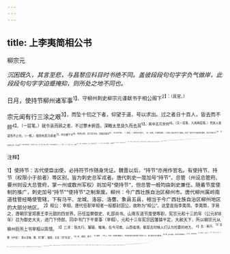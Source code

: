 ```yaml
---
---
---
```

title: 上李夷简相公书
---



柳宗元

*沉困既久，其言至悲，与昌黎应科目时书绝不同。盖彼段段句句字字负气做岸，此段段句句字字迫蹙掩抑，则所处之地不同也。*

日月，使持节柳州诸军事<sup>1】、守柳州刺史柳宗元谨献书于相公阁下<sup>2】：（具官。）

宗元闻有行三涂之艰<sup>3】，而坠十仞之下者，仰望于道，号以求出。过之者日十百人，皆去而不顾<sup>4】。（一层笔。）就令哀而顾之者，不过攀木俯首，深矉太息良久而去耳<sup>5】，其卒无可奈何<sup>6】。（又一层笔，凡用两层笔。）然其人犹望而不止也。（一顿。）俄而有若乌获者<sup>7】，持长绠千寻<sup>8】，徐而过焉。其力足为也，其器足施也<sup>9】，号之而不顾，（一层笔。）顾而曰不能力，（又一层笔。又用两层笔。）则其人知必死于大壑矣。何也？是时不可遇而幸遇焉，而又不逮乎己<sup>10】，然后知命之穷、势之极<sup>11】，其卒呼愤自毙，不复望于上矣。（又一顿。始入下意。）
宋元曩者齿少（一。）心锐，（二。）径行（三。）高步<sup>12】，（四。）不知道之艰，（五。）以陷乎大厄<sup>13】，（二十二字句。自诉，甚明甚详。）穷踬殒坠<sup>14】，废为孤囚。日号而望者十四年矣<sup>15】，（号望。）其不顾而去，与顾而深矉者，俱不乏焉。（不顾而去者、顾而深矉者。）然犹仰首伸吭，张目而视，曰庶几乎其有异俗之心<sup>16】，非常之力<sup>17】，当路而垂仁者邪<sup>18】？（犹望不止。下始入李。）今阁下以仁义正直，入居相位，宗元实窃拊心自庆<sup>19】，以为获其所望，故敢致其词，以声其哀<sup>20】。（正求一通。）若又舍而不顾，则知沉埋踣毙<sup>20】，无复振矣，伏惟动心焉。（反求一通。）
宗元得罪之由，致谤之自，以阁下之明，其知之久矣。繁言蔓词，只
益为黩<sup>2】。（又自明，又不自明。并不自明，却已自明。妙笔，高笔！）伏惟念坠者之至穷2，锡乌获之余力，舒千寻之绠，垂千仞之艰，致其不可遇之遇，以卒成其幸。庶号而望者得毕其诚，无使呼愤自毙，没有馀恨<sup>2】，则士之死于门下者，宜无先焉。（看他拉拉杂杂，将“坠者”字、“乌获”字、“千寻之绠”字、“千仞之艰”字、“不可遇”字、“幸遇”字、“号”字、“呼愤自毙”字，如桃花红雨，一齐乱落，便成绝妙收煞。）生之通塞，决在此举，无任战汗陨越之至<sup>5】。不宣<sup>2】。
宗元惶恐再拜。

<sup>注释】

<sup>1】使持节：古代使臣出使，必持符节作随身凭证。魏晋以后，“持节”亦用作官名。有使持节、持节（权限小于前者）等区别，皆为刺史总军戎者。唐代刺史一度加号“持节”，总管（州设总管府、要州则设大总管府，掌一州或数州军权）则加号“使持节”，但总管一般均由刺史兼任。随着节度使制的推广，刺史加号“持节”“使持节”之制渐废。柳州：今广西壮族自治区柳州市。唐代柳州属岭南道桂管经略使管辖，下有马平、龙城、洛容、洛曹、象县五县，相当于今广西壮族自治区柳州地区的大部分地区。
<sup>2】相公：宰相，唐代任职宰相者一般都封国公，故称为“相公”。这里是指李夷简。李夷筒，字易之，唐朝宗室郑惠王李元懿的四世界。历任监察御史、礼部尚书、山南东道节度使等职，宪宗元和十三的年（公元818年）召为御史大夫，进门下侍郎、同中书门下平章事（宰相）。元和十三年宪宗因藩镇平定，大赦天下，所以柳宗元从柳州贬所上书宰相以陈情。
<sup>3】三涂：指太行、辗辕、增渑，在今河南、山西省境，都是古时候人们认为险要的地方。
<sup>4】去：离开。
<sup>5】深矉（pín贫）：眉头深皱。矉，同“颦”，皱眉。太息：同“叹息”。
<sup>6】卒：最终，终于。
<sup>7】俄面：一会儿。乌获：战国时秦国人，传说他是位能举重千钧的力士，曾为秦武王所重用。
<sup>8】绠（gěng耿）；汲井水用的绳子。
<sup>9】器：这里指长绠。
<sup>10】不逮乎已：不及于己。
<sup>11】势：形势。极：同“亟”，急。
<sup>12】曩（nǎng）者：昔日，从前。齿少：年少。锐：迅速，疾，引申为耿直。径行：直行。高步；不奔走于权贵之门。
<sup>13】大厄；大灾难，困境。
<sup>14】穷踬（zhì治）：困顿挫折。踬，跌倒。殒坠：坠落。
<sup>15】十四年：唐顺宗李诵退位以后，新即位的宪宗（李纯）等即开始了对王叔文集团的革新派人士进行种种迫害。永贞元年（公元805年）九月，柳宗元被贬去邵州（今湖南邵阳市），途中又加贬，改去永州（今湖南零陵县）。柳宗元在永州十年，元和十年（公元815年）虽曾一度被召回京城长安，但一个多月后，又被贬去柳州，至上书李夷筒时，已是被贬斥在外十四个春秋了。
<sup>16】庶几：也许能有，表示希望。异俗；不同凡俗。
<sup>17】非常之力：指官位很高的人所拥有的权力。
<sup>18】当路：当权，当政。垂仁：垂，垂布，施舍。仁，仁爱。
<sup>19】拊心：内心宽慰、欣喜。拊，同“抚”。
<sup>20】声：表达。
<sup>21】踣（bó勃）：僵仆。
<sup>22】黩：轻慢不敬。
<sup>23】至穷：困窘到了极点。
<sup>24】锡：同“赐”。
<sup>25】没：同“殁”，死亡。
<sup>26】无任战汗陨越之至：这一句是说上书时自己内心无比惶恐。战，同“颤”，颤抖。汗，因心情紧张而冒汗。陨越，颠坠。
<sup>27】不宣：不一一细说。